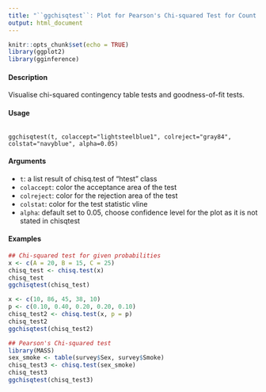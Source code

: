```yaml
---
title: "``ggchisqtest``: Plot for Pearson's Chi-squared Test for Count Data"
output: html_document
---
```


```r
knitr::opts_chunk$set(echo = TRUE)
library(ggplot2)
library(gginference)
```

#### Description
Visualise chi-squared contingency table tests and goodness-of-fit tests.

#### Usage

<pre><code>
ggchisqtest(t, colaccept="lightsteelblue1", colreject="gray84",
colstat="navyblue", alpha=0.05)
</code></pre>

#### Arguments
* ``t``: a list result of chisq.test of "htest" class
* ``colaccept``:  color the acceptance area of the test
* ``colreject``:  color for the rejection area of the test
* `` colstat``: color for the test statistic vline
* ``alpha``: default set to 0.05, choose confidence level for the plot as it is not stated in chisqtest

#### Examples
```r
## Chi-squared test for given probabilities
x <- c(A = 20, B = 15, C = 25)
chisq_test <- chisq.test(x)
chisq_test
ggchisqtest(chisq_test)
```
```r
x <- c(10, 86, 45, 38, 10)
p <- c(0.10, 0.40, 0.20, 0.20, 0.10)
chisq_test2 <- chisq.test(x, p = p)
chisq_test2
ggchisqtest(chisq_test2)
```
```r
## Pearson's Chi-squared test
library(MASS)
sex_smoke <- table(survey$Sex, survey$Smoke)
chisq_test3 <- chisq.test(sex_smoke)
chisq_test3
ggchisqtest(chisq_test3)
```

